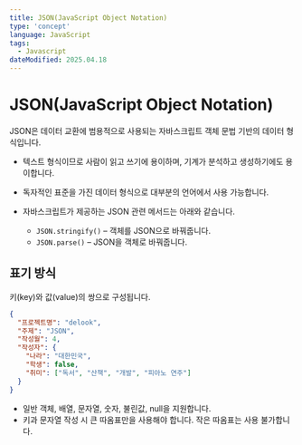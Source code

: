 ```yaml
---
title: JSON(JavaScript Object Notation)
type: 'concept'
language: JavaScript
tags:
  - Javascript
dateModified: 2025.04.18
---
```


# JSON(JavaScript Object Notation)

JSON은 데이터 교환에 범용적으로 사용되는 자바스크립트 객체 문법 기반의 데이터 형식입니다.

- 텍스트 형식이므로 사람이 읽고 쓰기에 용이하며, 기계가 분석하고 생성하기에도 용이합니다.
- 독자적인 표준을 가진 데이터 형식으로 대부분의 언어에서 사용 가능합니다.
- 자바스크립트가 제공하는 JSON 관련 메서드는 아래와 같습니다.

  - `JSON.stringify()` – 객체를 JSON으로 바꿔줍니다.
  - `JSON.parse()` – JSON을 객체로 바꿔줍니다.

## 표기 방식

키(key)와 값(value)의 쌍으로 구성됩니다.

```json
{
  "프로젝트명": "delook",
  "주제": "JSON",
  "작성월": 4,
  "작성자": {
    "나라": "대한민국",
    "학생": false,
    "취미": ["독서", "산책", "개발", "피아노 연주"]
  }
}
```

- 일반 객체, 배열, 문자열, 숫자, 불린값, null을 지원합니다.
- 키과 문자열 작성 시 큰 따옴표만을 사용해야 합니다. 작은 따옴표는 사용 불가합니다.
